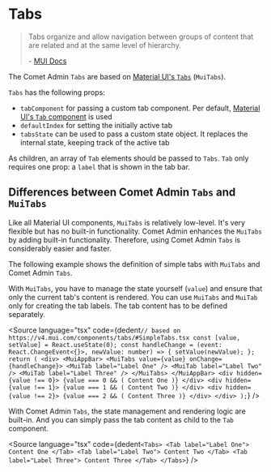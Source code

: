 

<Meta title="Docs/Components/Tabs/Tabs" />

# Tabs

> Tabs organize and allow navigation between groups of content that are related and at the same level of hierarchy.
>
> \- [MUI Docs](https://mui.com/material-ui/react-tabs/)

The Comet Admin `Tabs` are based on [Material UI's `Tabs`](https://mui.com/material-ui/react-tabs/) (`MuiTabs`).

`Tabs` has the following props:

-   `tabComponent` for passing a custom tab component.
    Per default, [Material UI's `Tab` component](https://v4.mui.com/api/tab/) is used
-   `defaultIndex` for setting the initially active tab
-   `tabsState` can be used to pass a custom state object.
    It replaces the internal state, keeping track of the active tab

As children, an array of `Tab` elements should be passed to `Tabs`.
`Tab` only requires one prop: a `label` that is shown in the tab bar.

<Canvas>
    <Story id="stories-components-tabs-tabs--tabs" />
</Canvas>

## Differences between Comet Admin `Tabs` and `MuiTabs`

Like all Material UI components, `MuiTabs` is relatively low-level.
It's very flexible but has no built-in functionality.
Comet Admin enhances the `MuiTabs` by adding built-in functionality.
Therefore, using Comet Admin `Tabs` is considerably easier and faster.

The following example shows the definition of simple tabs with `MuiTabs` and Comet Admin `Tabs`.

With `MuiTabs`, you have to manage the state yourself (`value`) and ensure that only the current tab's content is rendered.
You can use `MuiTabs` and `MuiTab` only for creating the tab labels.
The tab content has to be defined separately.

<Source
    language="tsx"
    code={dedent`
        // based on https://v4.mui.com/components/tabs/#SimpleTabs.tsx
        const [value, setValue] = React.useState(0);
        const handleChange = (event: React.ChangeEvent<{}>, newValue: number) => {
            setValue(newValue);
        };
        return (
            <div>
                <MuiAppBar>
                    <MuiTabs value={value} onChange={handleChange}>
                        <MuiTab label="Label One" />
                        <MuiTab label="Label Two" />
                        <MuiTab label="Label Three" />
                    </MuiTabs>
                </MuiAppBar>
                <div hidden={value !== 0}>
                    {value === 0 && (
                        Content One
                    )}
                </div>
                <div hidden={value !== 1}>
                    {value === 1 && (
                        Content Two
                    )}
                </div>
                <div hidden={value !== 2}>
                    {value === 2 && (
                        Content Three
                    )}
                </div>
            </div>
        );
`}
/>

With Comet Admin `Tabs`, the state management and rendering logic are built-in.
And you can simply pass the tab content as child to the `Tab` component.

<Source
    language="tsx"
    code={dedent`
        <Tabs>
            <Tab label="Label One">
                Content One
            </Tab>
            <Tab label="Label Two">
                Content Two
            </Tab>
            <Tab label="Label Three">
                Content Three
            </Tab>
        </Tabs>
`}
/>
